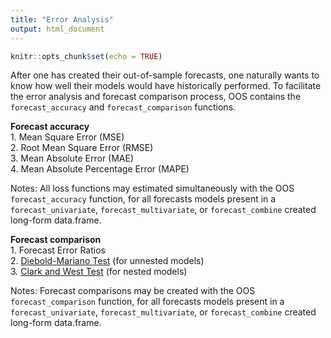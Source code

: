 ```yaml
---
title: "Error Analysis"
output: html_document
---
```


```r
knitr::opts_chunk$set(echo = TRUE)
```

After one has created their out-of-sample forecasts, one naturally wants to know how well their models would have historically performed. To facilitate the error analysis and forecast comparison process, OOS contains the `forecast_accuracy` and `forecast_comparison` functions. 

**Forecast accuracy**   
1. Mean Square Error (MSE)  
2. Root Mean Square Error (RMSE)  
3. Mean Absolute Error (MAE)  
4. Mean Absolute Percentage Error (MAPE)  

Notes: All loss functions may estimated simultaneously with the OOS `forecast_accuracy` function, for all forecasts models present in a `forecast_univariate`, `forecast_multivariate`, or `forecast_combine` created long-form data.frame.  

**Forecast comparison**  
1. Forecast Error Ratios    
2. [Diebold-Mariano Test](https://www.sas.upenn.edu/~fdiebold/papers/paper68/pa.dm.pdf) (for unnested models)    
3. [Clark and West Test](https://www.nber.org/papers/t0326) (for nested models)    

Notes: Forecast comparisons may be created with the OOS `forecast_comparison` function, for all forecasts models present in a `forecast_univariate`, `forecast_multivariate`, or `forecast_combine` created long-form data.frame.   
